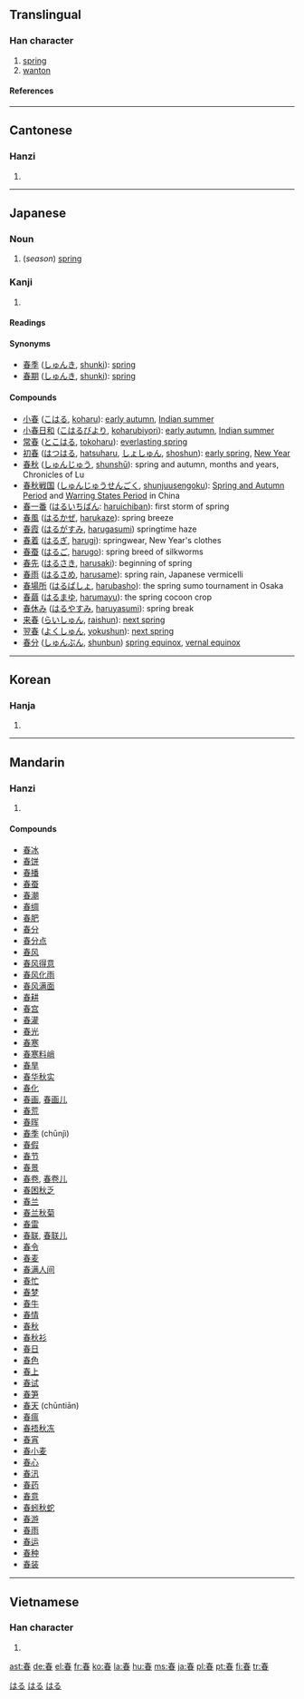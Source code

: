{{see|萅}}

==Translingual==
===Han character===
{{Han char|rn=72|rad=日|as=05|sn=9|four=5060<sub>3</sub>|canj=手大日 (QKA)}}
# [[spring]]
# [[wanton]]
====References====
{{Han ref|kx=0493.060|dkj=13844|dj=0856.070|hdz=21496.100|uh=6625|ud=26149|bh=AC4B|bd=44107}}
----
==Cantonese==
===Hanzi===
{{yue-hanzi|jyut=|y=cheun1}}
# {{defn|Cantonese}}
----
==Japanese==

===Noun===
[[Category:1000_Japanese_basic_words|はる]]
{{ja-noun|k|hira=はる|rom=haru}}

# (''season'') [[spring#Noun|spring]] 
[[Category:ja:Seasons|はる]]
[[Category:ja:Calendar terms|はる]]

===Kanji===
{{ja-kanji|grade=2|rs=日05}}
# {{defn|Japanese}} 
====Readings====
{{ja-readings|on=[[しゅん]] ([[shun]])|kun=[[はる]] ([[haru]])}}
====Synonyms====
*[[春季]] ([[しゅんき]], [[shunki]]): [[spring]]
*[[春期]] ([[しゅんき]], [[shunki]]): [[spring]]

====Compounds====

*[[小春]] ([[こはる]], [[koharu]]): [[early autumn]], [[Indian summer]]
*[[小春日和]] ([[こはるびより]], [[koharubiyori]]): [[early autumn]], [[Indian summer]]
*[[常春]] ([[とこはる]], [[tokoharu]]): [[everlasting spring]]
*[[初春]] ([[はつはる]], [[hatsuharu]], [[しょしゅん]], [[shoshun]]):  [[early spring]], [[New Year]]
*[[春秋]] ([[しゅんじゅう]], [[shunshū]]): spring and autumn, months and years, Chronicles of Lu
*[[春秋戦国]] ([[しゅんじゅうせんごく]], [[shunjuusengoku]]): [[Spring and Autumn Period]] and [[Warring States Period]] in China
*[[春一番]] ([[はるいちばん]]: [[haruichiban]]): first storm of spring
*[[春風]] ([[はるかぜ]], [[harukaze]]): spring breeze
*[[春霞]] ([[はるがすみ]], [[harugasumi]]) springtime haze
*[[春着]] ([[はるぎ]], [[harugi]]): springwear, New Year's clothes
*[[春蚕]] ([[はるご]], [[harugo]]): spring breed of silkworms
*[[春先]] ([[はるさき]], [[harusaki]]): beginning of spring
*[[春雨]] ([[はるさめ]], [[harusame]]): spring rain, Japanese vermicelli
*[[春場所]] ([[はるばしょ]], [[harubasho]]): the spring sumo tournament in Osaka
*[[春繭]] ([[はるまゆ]], [[harumayu]]): the spring cocoon crop
*[[春休み]] ([[はるやすみ]], [[haruyasumi]]): spring break
*[[来春]] ([[らいしゅん]], [[raishun]]): [[next spring]]
*[[翌春]] ([[よくしゅん]], [[yokushun]]): [[next spring]]
*[[春分]] ([[しゅんぶん]], [[shunbun]]) [[spring equinox]], [[vernal equinox]]
----

==Korean==
===Hanja===
{{ko-hanja|hangeul=춘|eumhun=|rv=chun|mr=ch'un|y=chwun}}
# {{defn|Korean}}
----
==Mandarin==
===Hanzi===
{{cmn-hanzi|pin=[[chūn]] ([[chun1]])|wg=ch'un<sup>1</sup>}}
# {{defn|Mandarin}}

====Compounds====
*[[春冰]]
*[[春饼]]
*[[春播]]
*[[春蚕]]
*[[春潮]]
*[[春绸]]
*[[春肥]]
*[[春分]]
*[[春分点]]
*[[春风]]
*[[春风得意]]
*[[春风化雨]]
*[[春风满面]]
*[[春耕]]
*[[春宫]]
*[[春灌]]
*[[春光]]
*[[春寒]]
*[[春寒料峭]]
*[[春旱]]
*[[春华秋实]]
*[[春化]]
*[[春画]], [[春画儿]]
*[[春荒]]
*[[春晖]]
*[[春季]] (chūnjì)
*[[春假]]
*[[春节]]
*[[春景]]
*[[春卷]], [[春卷儿]]
*[[春困秋乏]]
*[[春兰]]
*[[春兰秋菊]]
*[[春雷]]
*[[春联]], [[春联儿]]
*[[春令]]
*[[春麦]]
*[[春满人间]]
*[[春忙]]
*[[春梦]]
*[[春牛]]
*[[春情]]
*[[春秋]]
*[[春秋衫]]
*[[春日]]
*[[春色]]
*[[春上]]
*[[春试]]
*[[春笋]]
*[[春天]] (chūntiān)
*[[春瘟]]
*[[春捂秋冻]]
*[[春宵]]
*[[春小麦]]
*[[春心]]
*[[春汛]]
*[[春药]]
*[[春意]]
*[[春蚓秋蛇]]
*[[春游]]
*[[春雨]]
*[[春运]]
*[[春种]]
*[[春装]]
----
==Vietnamese==
===Han character===
{{vi-hantu|[[xuân]]}}
# {{defn|Vietnamese}}

[[ast:春]]
[[de:春]]
[[el:春]]
[[fr:春]]
[[ko:春]]
[[la:春]]
[[hu:春]]
[[ms:春]]
[[ja:春]]
[[pl:春]]
[[pt:春]]
[[fi:春]]
[[tr:春]]